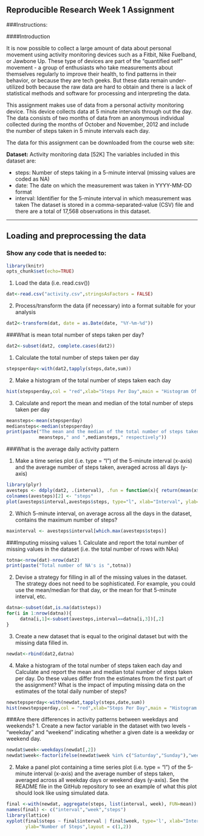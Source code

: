 Reproducible Research Week 1 Assignment 
----  

###Instructions:

####Introduction

It is now possible to collect a large amount of data about personal movement using activity monitoring devices such as a Fitbit, Nike Fuelband, or Jawbone Up. These type of devices are part of the "quantified self" movement - a group of enthusiasts who take measurements about themselves regularly to improve their health, to find patterns in their behavior, or because they are tech geeks. But these data remain under-utilized both because the raw data are hard to obtain and there is a lack of statistical methods and software for processing and interpreting the data.

This assignment makes use of data from a personal activity monitoring device. This device collects data at 5 minute intervals through out the day. The data consists of two months of data from an anonymous individual collected during the months of October and November, 2012 and include the number of steps taken in 5 minute intervals each day.

The data for this assignment can be downloaded from the course web site:

**Dataset:** Activity monitoring data [52K]
The variables included in this dataset are:

- steps: Number of steps taking in a 5-minute interval (missing values are coded as NA)
- date: The date on which the measurement was taken in YYYY-MM-DD format
- interval: Identifier for the 5-minute interval in which measurement was taken
The dataset is stored in a comma-separated-value (CSV) file and there are a total of 17,568 observations in this dataset.
  
---------------------------------------------------------------------------------------------------------------

## Loading and preprocessing the data


### Show any code that is needed to:
```r
library(knitr)
opts_chunk$set(echo=TRUE)
```



1. Load the data (i.e. read.csv()) 
```r
dat<-read.csv("activity.csv",stringsAsFactors = FALSE)
```

2. Process/transform the data (if necessary) into a format suitable for your analysis
```r
dat2<-transform(dat, date = as.Date(date, "%Y-%m-%d"))
```


###What is mean total number of steps taken per day?
```r
dat2<-subset(dat2, complete.cases(dat2))
```
1. Calculate the total number of steps taken per day
```r
stepsperday<-with(dat2,tapply(steps,date,sum))
```

2. Make a histogram of the total number of steps taken each day
```r
hist(stepsperday,col = "red",xlab="Steps Per Day",main = "Histogram Of Steps Taken Per Day Vs Frequency")
```

3. Calculate and report the mean and median of the total number of steps taken per day
```r
meansteps<-mean(stepsperday)
mediansteps<-median(stepsperday)
print(paste("The mean and the median of the total number of steps taken per day are",
            meansteps," and ",mediansteps," respectively"))
```

###What is the average daily activity pattern

1. Make a time series plot (i.e. type = "l") of the 5-minute interval (x-axis) and
the average number of steps taken, averaged across all days (y-axis)  
```r
library(plyr)
avesteps <- ddply(dat2, .(interval), .fun = function(x){ return(mean(x$steps)) })
colnames(avesteps)[2] <- "steps"
plot(avesteps$interval,avesteps$steps, type="l", xlab="Interval", ylab="Average Number of Steps")
```

2. Which 5-minute interval, on average across all the days in the dataset, contains the maximum number of steps?

```r
maxinterval <- avesteps$interval[which.max(avesteps$steps)]
```

###Imputing missing values
1. Calculate and report the total number of missing values in the dataset (i.e. the total number of rows with NAs)
```r
totna<-nrow(dat)-nrow(dat2)
print(paste("Total number of NA's is ",totna))
```

2. Devise a strategy for filling in all of the missing values in the dataset. 
The strategy does not need to be sophisticated. For example, you could use the mean/median for that day, 
or the mean for that 5-minute interval, etc.
```r
datna<-subset(dat,is.na(dat$steps))
for(i in 1:nrow(datna)){
     datna[i,1]<-subset(avesteps,interval==datna[i,3])[,2]
}
```

3. Create a new dataset that is equal to the original dataset but with the missing data filled in.
```r
newdat<-rbind(dat2,datna)
```

4. Make a histogram of the total number of steps taken each day and Calculate and report the mean and median 
total number of steps taken per day. Do these values differ from the estimates from the first part of the 
assignment? What is the impact of imputing missing data on the estimates of the total daily number of steps?
```r
newstepsperday<-with(newdat,tapply(steps,date,sum))
hist(newstepsperday,col = "red",xlab="Steps Per Day",main = "Histogram Of Steps Taken Per Day Vs Frequency")
```


###Are there differences in activity patterns between weekdays and weekends?
1. Create a new factor variable in the dataset with two levels - "weekday" and "weekend" 
indicating whether a given date is a weekday or weekend day.
```r
newdat$week<-weekdays(newdat[,2])
newdat$week<-factor(ifelse(newdat$week %in% c("Saturday","Sunday"),"weekend","weekday"))
```

2. Make a panel plot containing a time series plot (i.e. type = "l") of the 5-minute interval (x-axis) 
and the average number of steps taken, averaged across all weekday days or weekend days (y-axis). 
See the README file in the GitHub repository to see an example of what this plot should look like using 
simulated data.

```r
final <-with(newdat, aggregate(steps, list(interval, week), FUN=mean))
names(final) <- c("interval","week","steps")
library(lattice)
xyplot(final$steps ~ final$interval | final$week, type='l', xlab="Interval", 
       ylab="Number of Steps",layout = c(1,2))
```
